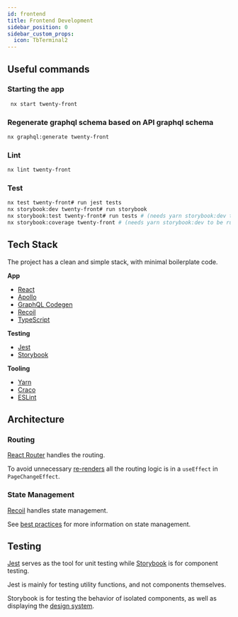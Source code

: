```yaml
---
id: frontend
title: Frontend Development
sidebar_position: 0
sidebar_custom_props:
  icon: TbTerminal2
---
```




<DocCardList />

## Useful commands

### Starting the app

```bash
 nx start twenty-front
 ```

### Regenerate graphql schema based on API graphql schema

```bash
nx graphql:generate twenty-front
```

### Lint

```bash
nx lint twenty-front
```

### Test

```bash
nx test twenty-front# run jest tests
nx storybook:dev twenty-front# run storybook
nx storybook:test twenty-front# run tests # (needs yarn storybook:dev to be running)
nx storybook:coverage twenty-front # (needs yarn storybook:dev to be running)
```

## Tech Stack

The project has a clean and simple stack, with minimal boilerplate code.

**App**

- [React](https://react.dev/)
- [Apollo](https://www.apollographql.com/docs/)
- [GraphQL Codegen](https://the-guild.dev/graphql/codegen)
- [Recoil](https://recoiljs.org/docs/introduction/core-concepts)
- [TypeScript](https://www.typescriptlang.org/)

**Testing**

- [Jest](https://jestjs.io/)
- [Storybook](https://storybook.js.org/)

**Tooling**

- [Yarn](https://yarnpkg.com/)
- [Craco](https://craco.js.org/docs/)
- [ESLint](https://eslint.org/)

## Architecture

### Routing

[React Router](https://reactrouter.com/) handles the routing. 

To avoid unnecessary [re-renders](/contributor/frontend/advanced/best-practices#managing-re-renders) all the routing logic is in a `useEffect` in `PageChangeEffect`.

### State Management

[Recoil](https://recoiljs.org/docs/introduction/core-concepts) handles state management.

See [best practices](/contributor/frontend/advanced/best-practices#state-management) for more information on state management.

## Testing

[Jest](https://jestjs.io/) serves as the tool for unit testing while [Storybook](https://storybook.js.org/) is for component testing.

Jest is mainly for testing utility functions, and not components themselves.

Storybook is for testing the behavior of isolated components, as well as displaying the [design system](/contributor/frontend/basics/design-system).
